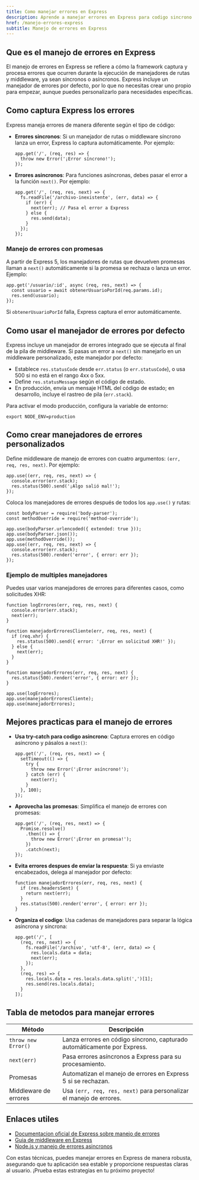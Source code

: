 ```yaml
---
title: Como manejar errores en Express
description: Aprende a manejar errores en Express para codigo sincrono y asincrono con ejemplos practicos y el manejador por defecto
href: /manejo-errores-express
subtitle: Manejo de errores en Express
---
```


## Que es el manejo de errores en Express

El manejo de errores en Express se refiere a cómo la framework captura y procesa errores que ocurren durante la ejecución de manejadores de rutas y middleware, ya sean síncronos o asíncronos. Express incluye un manejador de errores por defecto, por lo que no necesitas crear uno propio para empezar, aunque puedes personalizarlo para necesidades específicas.

## Como captura Express los errores

Express maneja errores de manera diferente según el tipo de código:

- **Errores sincronos**: Si un manejador de rutas o middleware síncrono lanza un error, Express lo captura automáticamente. Por ejemplo:

  ```go:js
  app.get('/', (req, res) => {
    throw new Error('¡Error síncrono!');
  });
  ```

- **Errores asincronos**: Para funciones asíncronas, debes pasar el error a la función `next()`. Por ejemplo:

  ```go:js
  app.get('/', (req, res, next) => {
    fs.readFile('/archivo-inexistente', (err, data) => {
      if (err) {
        next(err); // Pasa el error a Express
      } else {
        res.send(data);
      }
    });
  });
  ```

### Manejo de errores con promesas

A partir de Express 5, los manejadores de rutas que devuelven promesas llaman a `next()` automáticamente si la promesa se rechaza o lanza un error. Ejemplo:

```go:js
app.get('/usuario/:id', async (req, res, next) => {
  const usuario = await obtenerUsuarioPorId(req.params.id);
  res.send(usuario);
});
```

Si `obtenerUsuarioPorId` falla, Express captura el error automáticamente.

## Como usar el manejador de errores por defecto

Express incluye un manejador de errores integrado que se ejecuta al final de la pila de middleware. Si pasas un error a `next()` sin manejarlo en un middleware personalizado, este manejador por defecto:

- Establece `res.statusCode` desde `err.status` (o `err.statusCode`), o usa 500 si no está en el rango 4xx o 5xx.
- Define `res.statusMessage` según el código de estado.
- En producción, envía un mensaje HTML del código de estado; en desarrollo, incluye el rastreo de pila (`err.stack`).

Para activar el modo producción, configura la variable de entorno:

```go:bash
export NODE_ENV=production
```

## Como crear manejadores de errores personalizados

Define middleware de manejo de errores con cuatro argumentos: `(err, req, res, next)`. Por ejemplo:

```go:js
app.use((err, req, res, next) => {
  console.error(err.stack);
  res.status(500).send('¡Algo salió mal!');
});
```

Coloca los manejadores de errores después de todos los `app.use()` y rutas:

```go:js
const bodyParser = require('body-parser');
const methodOverride = require('method-override');

app.use(bodyParser.urlencoded({ extended: true }));
app.use(bodyParser.json());
app.use(methodOverride());
app.use((err, req, res, next) => {
  console.error(err.stack);
  res.status(500).render('error', { error: err });
});
```

### Ejemplo de multiples manejadores

Puedes usar varios manejadores de errores para diferentes casos, como solicitudes XHR:

```go:js
function logErrores(err, req, res, next) {
  console.error(err.stack);
  next(err);
}

function manejadorErroresCliente(err, req, res, next) {
  if (req.xhr) {
    res.status(500).send({ error: '¡Error en solicitud XHR!' });
  } else {
    next(err);
  }
}

function manejadorErrores(err, req, res, next) {
  res.status(500).render('error', { error: err });
}

app.use(logErrores);
app.use(manejadorErroresCliente);
app.use(manejadorErrores);
```

## Mejores practicas para el manejo de errores

- **Usa try-catch para codigo asincrono**: Captura errores en código asíncrono y pásalos a `next()`:

  ```go:js
  app.get('/', (req, res, next) => {
    setTimeout(() => {
      try {
        throw new Error('¡Error asíncrono!');
      } catch (err) {
        next(err);
      }
    }, 100);
  });
  ```

- **Aprovecha las promesas**: Simplifica el manejo de errores con promesas:

  ```go:js
  app.get('/', (req, res, next) => {
    Promise.resolve()
      .then(() => {
        throw new Error('¡Error en promesa!');
      })
      .catch(next);
  });
  ```

- **Evita errores despues de enviar la respuesta**: Si ya enviaste encabezados, delega al manejador por defecto:

  ```go:js
  function manejadorErrores(err, req, res, next) {
    if (res.headersSent) {
      return next(err);
    }
    res.status(500).render('error', { error: err });
  }
  ```

- **Organiza el codigo**: Usa cadenas de manejadores para separar la lógica asíncrona y síncrona:

  ```go:js
  app.get('/', [
    (req, res, next) => {
      fs.readFile('/archivo', 'utf-8', (err, data) => {
        res.locals.data = data;
        next(err);
      });
    },
    (req, res) => {
      res.locals.data = res.locals.data.split(',')[1];
      res.send(res.locals.data);
    }
  ]);
  ```

## Tabla de metodos para manejar errores

| Método                | Descripción                                                              |
| --------------------- | ------------------------------------------------------------------------ |
| `throw new Error()`   | Lanza errores en código síncrono, capturado automáticamente por Express. |
| `next(err)`           | Pasa errores asíncronos a Express para su procesamiento.                 |
| Promesas              | Automatizan el manejo de errores en Express 5 si se rechazan.            |
| Middleware de errores | Usa `(err, req, res, next)` para personalizar el manejo de errores.      |

## Enlaces utiles

- [Documentacion oficial de Express sobre manejo de errores](https://expressjs.com/es/guide/error-handling.html)
- [Guia de middleware en Express](https://expressjs.com/es/guide/using-middleware.html)
- [Node.js y manejo de errores asincronos](https://nodejs.org/api/errors.html)

Con estas técnicas, puedes manejar errores en Express de manera robusta, asegurando que tu aplicación sea estable y proporcione respuestas claras al usuario. ¡Prueba estas estrategias en tu próximo proyecto!
